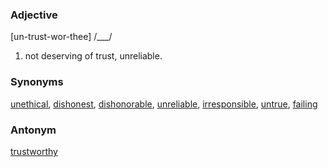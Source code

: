 ===Adjective===
[un-trust-wor-thee] /___/

# not deserving of trust, unreliable.

===Synonyms===
[[unethical]], [[dishonest]], [[dishonorable]], [[unreliable]], [[irresponsible]],  [[untrue]], [[failing]]

===Antonym===
[[trustworthy]]